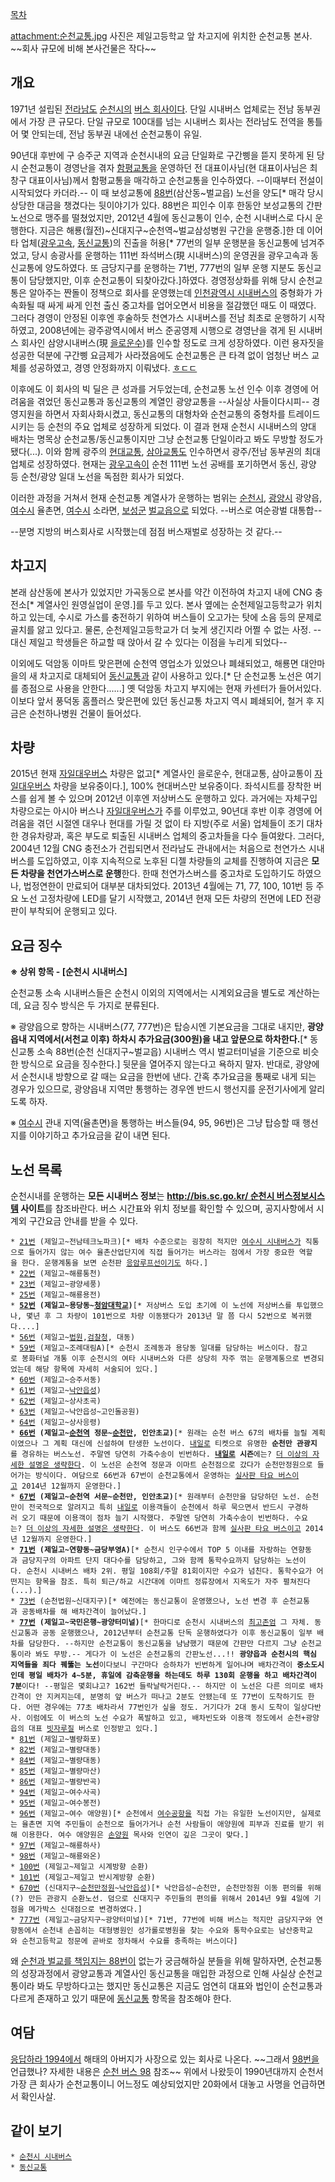 [[목차]]

attachment:순천교통.jpg
사진은 제일고등학교 앞 차고지에 위치한 순천교통 본사. ~~회사 규모에 비해 본사건물은 작다~~

== 개요 ==
1971년 설립된 [[전라남도]] [[순천시]]의 [[버스 회사]]이다. 단일 시내버스 업체로는 전남 동부권에서 가장 큰 규모다. 단일 규모로 100대를 넘는 시내버스 회사는 전라남도 전역을 통틀어 몇 안되는데, 전남 동부권 내에선 순천교통이 유일.

90년대 후반에 구 승주군 지역과 순천시내의 요금 단일화로 구간삥을 뜯지 못하게 된 당시 순천교통이 경영난을 겪자 [[함평교통]]을 운영하던 전 대표이사님(현 대표이사님은 최창구 대표이사님)께서 함평교통을 매각하고 순천교통을 인수하였다. --이때부터 전설이 시작되었다 카더라.-- 이 때 보성교통에 [[순천 버스 88|88번]](삼산동~벌교읍) 노선을 양도[* 매각 당시 상당한 대금을 챙겼다는 뒷이야기가 있다. 88번은 피인수 이후 한동안 보성교통의 간판 노선으로 맹주를 떨쳤었지만, 2012년 4월에 동신교통이 인수, 순천 시내버스로 다시 운행한다. 지금은 해룡(월전)~신대지구~순천역~벌교삼성병원 구간을 운행중.]한 데 이어 타 업체([[광우고속]], [[동신교통]])의 진출을 허용[* 77번의 일부 운행분을 동신교통에 넘겨주었고, 당시 송광사를 운행하는 111번 좌석버스(現 시내버스)의 운영권을 광우고속과 동신교통에 양도하였다. 또 금당지구를 운행하는 71번, 777번의 일부 운행 지분도 동신교통이 담당했지만, 이후 순천교통이 되찾아갔다.]하였다. 경영정상화를 위해 당시 순천교통은 알아주는 짠돌이 정책으로 회사를 운영했는데 [[인천광역시 시내버스]]의 중형화가 가속화될 때 싸게 싸게 인천 출신 중고차를 업어오면서 비용을 절감했던 때도 이 때였다. 그러다 경영이 안정된 이후엔 후술하듯 천연가스 시내버스를 전남 최초로 운행하기 시작하였고, 2008년에는 광주광역시에서 버스 준공영제 시행으로 경영난을 겪게 된 시내버스 회사인 삼양시내버스(現 [[을로운수]])를 인수할 정도로 크게 성장하였다. 이런 용자짓을 성공한 덕분에 구간삥 요금제가 사라졌음에도 순천교통은 큰 타격 없이 엄청난 버스 교체를 성공하였고, 경영 안정화까지 이뤄냈다. [[ㅎㄷㄷ]]

이후에도 이 회사의 빅 딜은 큰 성과를 거두었는데, 순천교통 노선 인수 이후 경영에 어려움을 겪었던 동신교통과 동신교통의 계열인 광양교통을 --사실상 사들이다시피-- 경영지원을 하면서 자회사화시켰고, 동신교통의 대형차와 순천교통의 중형차를 트레이드시키는 등 순천의 주요 업체로 성장하게 되었다. 이 결과 현재 순천시 시내버스의 양대 배차는 명목상 순천교통/동신교통이지만 그냥 순천교통 단일이라고 봐도 무방할 정도가 됐다(...). 이와 함께 광주의 [[현대교통]], [[삼아교통]]도 인수하면서 광주/전남 동부권의 최대 업체로 성장하였다. 현재는 [[광우고속]]이 순천 111번 노선 공배를 포기하면서 동신, 광양 등 순천/광양 일대 노선을 독점한 회사가 되었다.

이러한 과정을 거쳐서 현재 순천교통 계열사가 운행하는 범위는 [[순천시]], [[광양시]] 광양읍, [[여수시]] 율촌면, [[여수시]] 소라면, [[보성군]] [[벌교읍]]으로 되었다. --버스로 여순광벌 대통합--

--분명 지방의 버스회사로 시작했는데 점점 버스재벌로 성장하는 것 같다.--

== 차고지 ==
본래 삼산동에 본사가 있었지만 가곡동으로 본사를 약간 이전하여 차고지 내에 CNG 충전소[* 계열사인 원영실업이 운영.]를 두고 있다. 본사 옆에는 순천제일고등학교가 위치하고 있는데, 수시로 가스를 충전하기 위하여 버스들이 오고가는 탓에 소음 등의 문제로 골치를 앓고 있다고. 물론, 순천제일고등학교가 더 늦게 생긴지라 어쩔 수 없는 사정. --대신 제일고 학생들은 하교할 때 앉아서 갈 수 있다는 이점을 누리게 되었다--

이외에도 덕암동 이마트 맞은편에 순천역 영업소가 있었으나 폐쇄되었고, 해룡면 대안마을의 새 차고지로 대체되어 [[동신교통]]과 같이 사용하고 있다.[* 단 순천교통 노선은 여기를 종점으로 사용을 안한다......] 옛 덕암동 차고지 부지에는 현재 카센터가 들어서있다. 이보다 앞서 풍덕동 홈플러스 맞은편에 있던 동신교통 차고지 역시 폐쇄되어, 철거 후 지금은 순천하나병원 건물이 들어섰다.

== 차량 ==
2015년 현재 [[자일대우버스]] 차량은 없고[* 계열사인 을로운수, 현대교통, 삼아교통이 [[자일대우버스]] 차량을 보유중이다.], 100% 현대버스만 보유중이다. 좌석시트를 장착한 버스를 쉽게 볼 수 있으며 2012년 이후엔 저상버스도 운행하고 있다.
과거에는 자체구입 차량으로는 아시아 버스나 [[자일대우버스]]가 주를 이루었고, 90년대 후반 이후 경영에 어려움을 겪던 시절엔 대우나 현대를 가릴 것 없이 타 지방(주로 서울) 업체들이 조기 대차한 경유차량과, 혹은 부도로 퇴출된 시내버스 업체의 중고차들을 다수 들여왔다. 그러다, 2004년 12월 CNG 충전소가 건립되면서 전라남도 관내에서는 처음으로 천연가스 시내버스를 도입하였고, 이후 지속적으로 노후된 디젤 차량들의 교체를 진행하여 지금은 '''모든 차량을 천연가스버스로 운행'''한다. 한때 천연가스버스를 중고차로 도입하기도 하였으나, 법정연한이 만료되어 대부분 대차되었다.
2013년 4월에는 71, 77, 100, 101번 등 주요 노선 고정차량에 LED를 달기 시작했고, 2014년 현재 모든 차량의 전면에 LED 전광판이 부착되어 운행되고 있다.

== 요금 징수 ==
'''※ 상위 항목 - [순천시 시내버스]'''

순천교통 소속 시내버스들은 순천시 이외의 지역에서는 시계외요금을 별도로 계산하는데, 요금 징수 방식은 두 가지로 분류된다.

※ 광양읍으로 향하는 시내버스(77, 777번)은 탑승시엔 기본요금을 그대로 내지만, '''광양읍내 지역에서(서천교 이후) 하차시 추가요금(300원)을 내고 앞문으로 하차한다.'''[* 동신교통 소속 88번(순천 신대지구~벌교읍) 시내버스 역시 벌교터미널을 기준으로 비슷한 방식으로 요금을 징수한다.] 뒷문을 열어주지 않는다고 욕하지 말자. 반대로, 광양에서 순천시내 방향으로 갈 때는 요금을 한번에 낸다. 간혹 추가요금을 통째로 내게 되는 경우가 있으므로, 광양읍내 지역만 통행하는 경우엔 반드시 행선지를 운전기사에게 알리도록 하자.

※ [[여수시]] 관내 지역(율촌면)을 통행하는 버스들(94, 95, 96번)은 그냥 탑승할 때 행선지를 이야기하고 추가요금을 같이 내면 된다.
== 노선 목록 ==
순천시내를 운행하는 '''모든 시내버스 정보'''는 '''[[http://bis.sc.go.kr/ 순천시 버스정보시스템]] 사이트'''를 참조바란다. 버스 시간표와 위치 정보를 확인할 수 있으며, 공지사항에서 시계외 구간요금 안내를 받을 수 있다.

 * [[순천 버스 21|21번]] (제일고~전남테크노파크)[* 배차 수준으로는 굉장히 적지만 [[여수시 시내버스]]가 직통으로 들어가지 않는 여수 율촌산업단지에 직접 들어가는 버스라는 점에서 가장 중요한 역할을 한다. 운행계통을 보면 순천판 [[응암루프선]]이기도 하다.]
 * [[순천 버스 22|22번]] (제일고~해룡통천)
 * [[순천 버스 23|23번]] (제일고~광양세풍)
 * [[순천 버스 25|25번]] (제일고~해룡용전)
 * '''[[순천 버스 52|52번]] (제일고~용당동~[[청암대학교]])'''[* 저상버스 도입 초기에 이 노선에 저상버스를 투입했으나, 몇년 후 그 차량이 101번으로 차량 이동됐다가 2013년 말 쯤 다시 52번으로 복귀했다....]
 * [[순천 버스 56|56번]] (제일고~[[법원]],[[검찰청]], 대동)
 * [[순천 버스 59|59번]] (제일고~조례대림A)[* 순천시 조례동과 용당동 일대를 담당하는 버스이다. 참고로 봉화터널 개통 이후 순천시의 여타 시내버스와 다른 상당히 자주 꺾는 운행계통으로 변경되었는데 해당 항목에 자세히 서술되어 있다.]
 * [[순천 버스 60|60번]] (제일고~승주서동)
 * [[순천 버스 61|61번]] (제일고~[[낙안읍성]])
 * [[순천 버스 62|62번]] (제일고~상사초곡)
 * [[순천 버스 63|63번]] (제일고~낙안읍성~고인돌공원)
 * [[순천 버스 64|64번]] (제일고~상사응령)
 * '''[[순천 버스 66|66번]] (제일고~[[순천역(전라남도)|순천역]] 정문~[[순천만]], 인안초교)'''[* 원래는 순천 버스 67의 배차를 늘릴 계획이였으나 그 계획 대신에 신설하여 탄생한 노선이다. [[내일로]] 티켓으로 유명한 '''순천만 관광지'''를 경유하는 버스노선. 주말엔 당연히 가축수송이 빈번하다. '''[[내일로]] 시즌'''에는? [[더 이상의 자세한 설명은 생략한다]]. 이 노선은 순천역 정문과 이마트 순천점으로 갔다가 순천만정원으로 들어가는 방식이다. 여담으로 66번과 67번이 순천교통에서 운영하는 [[실사판 타요 버스]]이고 2014년 12월까지 운영한다.]
 * '''[[순천 버스 67|67번]] (제일고~순천역 서문~순천만, 인안초교)'''[* 원래부터 순천만을 담당하던 노선. 순천만이 전국적으로 알려지고 특히 [[내일로]] 이용객들이 순천에서 하루 묵으면서 반드시 구경하러 오기 때문에 이용객이 점차 늘기 시작했다. 주말엔 당연히 가축수송이 빈번하다. 수요는? [[더 이상의 자세한 설명은 생략한다]]. 이 버스도 66번과 함께 [[실사판 타요 버스]]이고 2014년 12월까지 운영한다.]
 * '''[[순천 버스 71|71번]] (제일고~연향동~금당부영A)'''[* 순천시 인구수에서 TOP 5 이내를 자랑하는 연향동과 금당지구의 아파트 단지 대다수를 담당하고, 그와 함께 통학수요까지 담당하는 노선이다. 순천시 시내버스 배차 2위. 평일 108회/주말 81회이지만 수요가 넘친다. 통학수요가 어떤지는 항목을 참조. 특히 퇴근/하교 시간대에 이마트 정류장에서 지옥도가 자주 펼쳐진다(...).]
 * [[순천 버스 73|73번]] (순천법원~신대지구)[* 예전에는 동신교통이 운영했으나, 노선 변경 후 순천교통과 공동배차를 해 배차간격이 늘어났다.]
 * '''[[순천 버스 77|77번]] (제일고~국민은행~광양터미널)'''[* 한마디로 순천시 시내버스의 [[최고존엄]] 그 자체. 동신교통과 공동 운행했으나, 2012년부터 순천교통 단독 운행하였다가 이후 동신교통이 일부 배차를 담당한다. --하지만 순천교통이 동신교통을 냠냠했기 때문에 간판만 다르지 그냥 순천교통이라 봐도 무방.-- 게다가 이 노선은 순천교통의 간판노선...!! '''광양읍과 순천시의 핵심 지역들을 죄다 꿰뚫는 노선'''이다보니 구간마다 승하차가 빈번하게 일어나며 배차간격이 '''중소도시인데 평일 배차가 4~5분, 휴일에 감축운행을 하는데도 하루 130회 운행을 하고 배차간격이 7분'''이다! --평일은 몇회냐고? 162번 들락날락거린다.-- 하지만 이 노선은 다른 의미로 배차간격이 안 지켜지는데, 분명히 앞 버스가 떠나고 2분도 안됐는데 또 77번이 도착하기도 한다. 어떤 경우에는 77초 배차라서 77번인가 싶을 정도. 거기다가 2대 동시 도착이 일상다반사. 이럼에도 이 버스의 노선 수요가 폭발하고 있고, 배차빈도와 이용객 정도에서 순천+광양읍의 대표 [[빗자루질]] 버스로 인정받고 있다.]
 * [[순천 버스 81|81번]] (제일고~별량화포)
 * [[순천 버스 82|82번]] (제일고~별량대동)
 * [[순천 버스 84|84번]] (제일고~별량대동)
 * [[순천 버스 85|85번]] (제일고~별량마산)
 * [[순천 버스 86|86번]] (제일고~별량반곡)
 * [[순천 버스 94|94번]] (제일고~여수사곡)
 * [[순천 버스 95|95번]] (제일고~여수봉전)
 * [[순천 버스 96|96번]] (제일고~여수 애양원)[* 순천에서 [[여수공항]]을 직접 가는 유일한 노선이지만, 실제로는 율촌면 지역 주민들이 순천으로 들어가거나 순천 사람들이 애양원에 피부과 진료를 받기 위해 이용한다. 여수 애양원은 [[손양원]] 목사와 인연이 깊은 그곳이 맞다.]
 * [[순천 버스 97|97번]] (제일고~해룡하사)
 * [[순천 버스 98|98번]] (제일고~해룡와온)
 * [[순천 버스 100|100번]] (제일고~제일고 시계방향 순환)
 * [[순천 버스 101|101번]] (제일고~제일고 반시계방향 순환)
 * [[순천 버스 670|670번]] (신대지구~[[순천만정원]]~[[낙안읍성]])[* 낙안읍성~순천만, 순천만정원 이동 편의를 위해(?) 만든 관광지 순환노선. 덤으로 신대지구 주민들의 편의를 위해서 2014년 9월 4일에 기점을 메가박스 신대점으로 변경하였다.]
 * [[순천 버스 777|777번]] (제일고~금당지구~광양터미널)[* 71번, 77번에 비해 버스는 적지만 금당지구와 연향동에서 순천내 손꼽히는 대형병원인 성가롤로병원을 찾는 수요와 통학수요로는 남산중학교와 순천고등학교 정문에 곧바로 정차해서 수요를 충족하는 버스이다]

왜 [[순천 버스 88|순천과 벌교를 책임지는 88번]]이 없는가 궁금해하실 분들을 위해 말하자면, 순천교통의 성장과정에서 광양교통과 계열사인 동신교통을 매입한 과정으로 인해 사실상 순천교통이라 봐도 무방하다고는 했지만 동신교통은 지금도 엄연히 대표와 법인이 순천교통과 다르게 존재하고 있기 때문에 [[동신교통]] 항목을 참조해야 한다.

== 여담 ==
[[응답하라 1994]]에서 해태의 아버지가 사장으로 있는 회사로 나온다. ~~그래서 [[순천 버스 98|98번]]을 언급했나? 자세한 내용은 [[순천 버스 98]] 참조~~ 위에서 나왔듯이 1990년대까지 순천서 가장 큰 회사가 순천교통이니 어느정도 예상되었지만 20화에서 대놓고 사명을 언급하면서 확인사살.

== 같이 보기 ==
 * [[순천시 시내버스]]
 * [[동신교통]]
